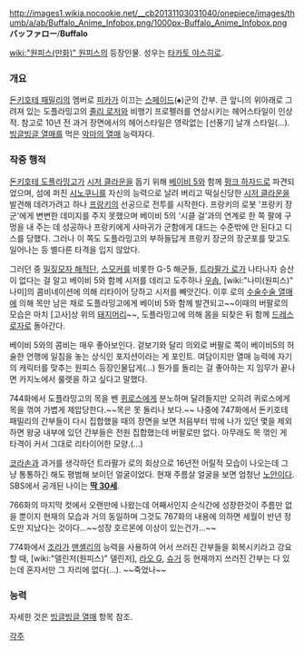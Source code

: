 http://images1.wikia.nocookie.net/__cb20131103031040/onepiece/images/thumb/a/ab/Buffalo_Anime_Infobox.png/1000px-Buffalo_Anime_Infobox.png
'''バッファロー'''/'''Buffalo'''

[[wiki:"원피스(만화)" 원피스]]의 등장인물. 성우는 [[타카토 야스히로]].

=== 개요 ===
[[돈키호테 패밀리]]의 멤버로 [[피카]]가 이끄는 [[스페이드]](♠)군의 간부. 큰 앞니의 위아래로 그려져 있는 도플라밍고의 [[졸리 로저]]와 비행기 프로펠러를 연상시키는 헤어스타일이 인상적. 참고로 10년 전 과거 장면에서의 헤어스타일은 영락없는 [선풍기] 날개 스타일(...). [[빙글빙글 열매]]를 먹은 [[악마의 열매]] 능력자다.

=== 작중 행적 ===
[[돈키호테 도플라밍고]]가 [[시저 클라운]]을 돕기 위해 [[베이비 5]]와 함께 [[펑크 하자드]]로 파견되었으며, 섬에 퍼진 [[시노쿠니]]를 자신의 능력으로 날려 버리고 떡실신당한 [[시저 클라운]]을 발견해 데려가려고 하나 [[프랑키]]의 선공으로 전투를 시작한다. 프랑키의 로봇 '프랑키 장군'에게 변변한 데미지를 주지 못했으며 베이비 5의 '시클 걸'과의 연계로 한 쪽 팔에 구멍을 내 주는 데 성공하나 프랑키에게 사마귀가 군함에게 대드는 수준밖에 안 된다고 디스를 당했다. 그러나 이 쪽도 도플라밍고의 부하들답게 프랑키 장군의 장군포를 맞고도 일어나는 등 별다른 타격을 입지 않았다.

그러던 중 [[밀짚모자 해적단]], [[스모커]]를 비롯한 G-5 해군들, [[트라팔가 로]]가 나타나자 승산이 없다는 걸 알고 베이비 5와 함께 시저를 데리고 도주하나 [[우솝]], [wiki:"나미(원피스)" 나미]의 콤비네이션에 의해 리타이어 당하고 시저를 빼앗긴다. 이후 로의 [[수술수술 열매]]에 의해 목만 남은 채로 도플라밍고에게 베이비 5와 함께 발견되고~~이때의 버팔로의 모습은 마치 [고사]상 위의 [[돼지머리]]~~, 도플라밍고에 의해 몸을 되찾은 뒤 함께 [[드레스로자]]로 돌아간다.

베이비 5와의 콤비는 매우 좋아보인다. 겉보기와 달리 의외로 버팔로 쪽이 베이비5의 허술한 언행에 일침을 놓는 상식인 포지션이라는 게 포인트. 여담이지만 열매 능력에 자기의 캐릭터를 맞추는 원피스 등장인물답게(...) 뭔가를 돌리는 걸 좋아하는 지 임무가 끝나면 카지노에서 룰렛을 하고 싶다고 말했다.

744화에서 도플라밍고의 목을 벤 [[퀴로스]]에게 분노하며 달려들지만 오히려 퀴로스에게 목을 꺾여 가볍게 제압당한다.~~목은 못 돌리나 보다.~~ 나중에 747화에서 돈키호테 패밀리의 간부들이 다시 집합했을 때의 장면을 보면 처음부터 밖에 나가 있던 몇을 제외하면 왕궁 내부에 있던 간부들은 전원 집합했는데 버팔로만 없다. 아무래도 목 꺾인 게 타격이 커서 그대로 리타이어한 모양.(...)

[[코라손]]과 과거를 생각하던 트라팔가 로의 회상으로 16년전 어릴적 모습이 나오는데 그냥 통통하긴 해도 평범해 보이던 얼굴이었다. 현재 주름살 얼굴을 보면 엄청난 [[노안]]이다. SBS에서 공개된 나이는 '''[[블루노(원피스)|딱 30세]]'''.

766화의 마지막 컷에서 오랜만에 나왔는데 어째서인지 순식간에 성장한것이 주름만 없을 뿐이지 현재의 모습과 거의 동일하며 그것도 767화의 내용에 의하면 세월이 반년 정도만 지났다는 것이다...~~성장 호르몬에 이상이 있는건가...~~

774화에서 [[조라]]가 [[맨셸리]]의 능력을 사용하여 어서 쓰러진 간부들을 회복시키라고 강요할 때, [wiki:"델린저(원피스)" 델린저], [[라오 G]], [[슈거]] 등 현재까지 쓰러진 간부는 다 있는데 혼자서만 그 자리에 없다(...). ~~죽었나~~

=== 능력 ===
자세한 것은 [[빙글빙글 열매]] 항목 참조.

[[각주]]
